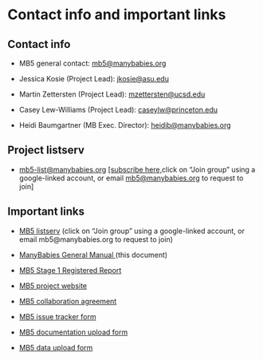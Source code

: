 # Contact info and important links

## Contact info

-   MB5 general contact: [mb5\@manybabies.org](mailto:mb5@manybabies.org)

-   Jessica Kosie (Project Lead): [jkosie\@asu.edu](mailto:jkosie@asu.edu)

-   Martin Zettersten (Project Lead): [mzettersten\@ucsd.edu](mailto:mzettersten@ucsd.edu)

-   Casey Lew-Williams (Project Lead): [caseylw\@princeton.edu](mailto:caseylw@princeton.edu)

-   Heidi Baumgartner (MB Exec. Director): [heidib\@manybabies.org](mailto:heidib@manybabies.org)

## Project listserv {.unnumbered}

-   [mb5-list\@manybabies.org](mailto:mb5-list@manybabies.org) [\[subscribe here,](https://groups.google.com/a/manybabies.org/g/mb5-list)click on "Join group" using a google-linked account, or email [mb5\@manybabies.org](mailto:mb5@manybabies.org) to request to join[\]](https://groups.google.com/a/manybabies.org/g/mb5-list)

## Important links {.unnumbered}

-   <a href="https://groups.google.com/a/manybabies.org/g/mb5-list" target="_blank">MB5 listserv</a> (click on "Join group" using a google-linked account, or email mb5\@manybabies.org to request to join)

-   <a href="https://manybabies.org/mb5-manual" target="_blank">ManyBabies General Manual </a> (this document)

-   <a href="https://doi.org/10.31234/osf.io/ck3vd" target="_blank">MB5 Stage 1 Registered Report</a>

-   <a href="https://manybabies.org/MB5/" target="_blank">MB5 project website</a>

-   <a href="https://docs.google.com/document/d/1vbTDmH6euda5pJN4uyds3zsnQ1DXrW9wpHogwC-5TSk/edit?usp=sharing" target="_blank">MB5 collaboration agreement</a>

-   <a href="https://docs.google.com/forms/d/e/1FAIpQLSfXoKjJo3XgGuXCLhWhzEDz0UrJ7tmio-70SoS24g4vqc4Utg/viewform?usp=sf_link" target="_blank">MB5 issue tracker form</a>

-   <a href="https://docs.google.com/forms/d/e/1FAIpQLScunCYwrJApObng6xVV_lN4CUrcLrsrAKmiBmia67vPc9jNTA/viewform?usp=sf_link" target="_blank">MB5 documentation upload form </a>

-   <a href="https://docs.google.com/forms/d/e/1FAIpQLSeydFOC2LviKVBhHEpExH5SEJsqH0705pxH8gwHsPDN13Qk6Q/viewform?usp=sf_link" target="_blank">MB5 data upload form</a>

